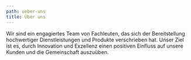 ```yaml
---
path: ueber-uns
title: Über uns
---
```


Wir sind ein engagiertes Team von Fachleuten, das sich der Bereitstellung hochwertiger Dienstleistungen und Produkte verschrieben hat. Unser Ziel ist es, durch Innovation und Exzellenz einen positiven Einfluss auf unsere Kunden und die Gemeinschaft auszuüben.
